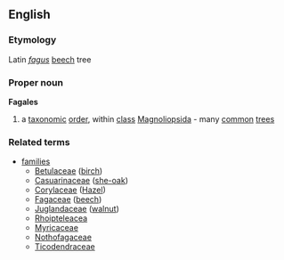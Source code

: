 {{rfc}}
==English==
===Etymology===
Latin ''[[fagus]]'' [[beech]] tree

===Proper noun===
{{wikipedia}}
'''Fagales'''
#a [[taxonomic]] [[order]], within [[class]] [[Magnoliopsida]] - many [[common]] [[tree]]s
===Related terms===
{{wikispecies}}
*[[families]]
**[[Betulaceae]] ([[birch]])
**[[Casuarinaceae]] ([[she-oak]])
**[[Corylaceae]] ([[Hazel]])
**[[Fagaceae]] ([[beech]])
**[[Juglandaceae]] ([[walnut]])
**[[Rhoipteleacea]]
**[[Myricaceae]]
**[[Nothofagaceae]]
**[[Ticodendraceae]]
